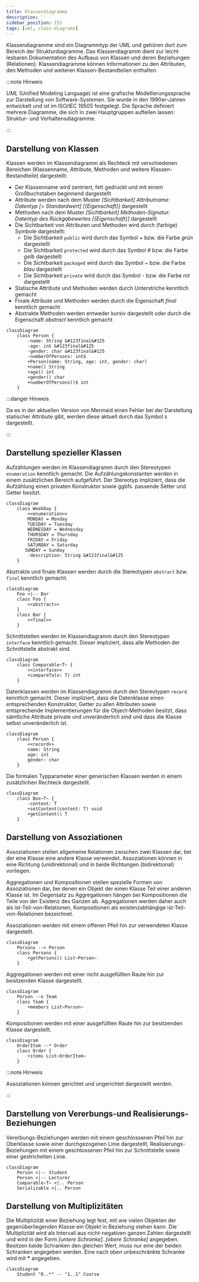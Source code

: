 ```yaml
---
title: Klassendiagramme
description: ''
sidebar_position: 155
tags: [uml, class-diagrams]
---
```



Klassendiagramme sind ein Diagrammtyp der UML und gehören dort zum Bereich der
Strukturdiagramme. Das Klassendiagramm dient zur leicht lesbaren Dokumentation
des Aufbaus von Klassen und deren Beziehungen (Relationen). Klassendiagramme
können Informationen zu den Attributen, den Methoden und weiteren
Klassen-Bestandteilen enthalten.

:::note Hinweis

_UML_ (Unified Modeling Language) ist eine grafische Modellierungssprache zur
Darstellung von Software-Systemen. Sie wurde in den 1990er-Jahren entwickelt und
ist im ISO/IEC 19505 festgelegt. Die Sprache definiert mehrere Diagramme, die
sich in zwei Hauptgruppen aufteilen lassen: Struktur- und Verhaltensdiagramme.

:::

## Darstellung von Klassen

Klassen werden im Klassendiagramm als Rechteck mit verschiedenen Bereichen
(Klassenname, Attribute, Methoden und weitere Klassen-Bestandteile) dargestellt:

- Der Klassenname wird zentriert, fett gedruckt und mit einem Großbuchstaben
  beginnend dargestellt
- Attribute werden nach dem Muster _[Sichtbarkeit]_ _Attributname: Datentyp [=
  Standardwert] [\{Eigenschaft}]_ dargestellt
- Methoden nach dem Muster _[Sichtbarkeit]_ _Methoden-Signatur: Datentyp des
  Rückgabewertes [\{Eigenschaft}]_ dargestellt
- Die Sichtbarkeit von Attributen und Methoden wird durch (farbige) Symbole
  dargestellt:
  - Die Sichtbarkeit `public` wird durch das Symbol _+_ bzw. die Farbe _grün_
    dargestellt
  - Die Sichtbarkeit `protected` wird durch das Symbol _#_ bzw. die Farbe _gelb_
    dargestellt
  - Die Sichtbarkeit `packaged` wird durch das Symbol _~_ bzw. die Farbe _blau_
    dargestellt
  - Die Sichtbarkeit `private` wird durch das Symbol _-_ bzw. die Farbe _rot_
    dargestellt
- Statische Attribute und Methoden werden durch Unterstriche kenntlich gemacht
- Finale Attribute und Methoden werden durch die Eigenschaft _final_ kenntlich
  gemacht
- Abstrakte Methoden werden entweder kursiv dargestellt oder durch die
  Eigenschaft _abstract_ kenntlich gemacht

```mermaid
classDiagram
    class Person {
        -name: String &#123final&#125
        -age: int &#123final&#125
        -gender: char &#123final&#125
        -numberOfPersons: int$
        +Person(name: String, age: int, gender: char)
        +name() String
        +age() int
        +gender() char
        +numberOfPersons()$ int
    }
```

:::danger Hinweis

Da es in der aktuellen Version von Mermaid einen Fehler bei der Darstellung
statischer Attribute gibt, werden diese aktuell durch das Symbol `$`
dargestellt.

:::

## Darstellung spezieller Klassen

<Tabs>
  <TabItem value="a" label="Aufzählungen" default>

Aufzählungen werden im Klassendiagramm durch den Stereotypen `enumeration`
kenntlich gemacht. Die Aufzählungskonstanten werden in einem zusätzlichen
Bereich aufgeführt. Der Stereotyp impliziert, dass die Aufzählung einen privaten
Konstruktor sowie ggbfs. passende Setter und Getter besitzt.

```mermaid
classDiagram
    class WeekDay {
        <<enumeration>>
        MONDAY = Monday
        TUESDAY = Tuesday
        WEDNESDAY = Wednesday
        THURSDAY = Thursday
        FRIDAY = Friday
        SATURDAY = Saturday
       SUNDAY = Sunday
        -description: String &#123final&#125
    }
```

  </TabItem>
  <TabItem value="b" label="Abstrakte und finale Klassen">

Abstrakte und finale Klassen werden durch die Stereotypen `abstract` bzw.
`final` kenntlich gemacht.

```mermaid
classDiagram
    Foo <|-- Bar
    class Foo {
        <<abstract>>
    }
    class Bar {
        <<final>>
    }
```

  </TabItem>
  <TabItem value="c" label="Schnittstellen">

Schnittstellen werden im Klassendiagramm durch den Stereotypen `interface`
kenntlich gemacht. Dieser impliziert, dass alle Methoden der Schnittstelle
abstrakt sind.

```mermaid
classDiagram
    class Comparable~T~ {
        <<interface>>
        +compareTo(o: T) int
    }
```

  </TabItem>
  <TabItem value="d" label="Datenklassen">

Datenklassen werden im Klassendiagramm durch den Stereotypen `record` kenntlich
gemacht. Dieser impliziert, dass die Datenklasse einen entsprechenden
Konstruktor, Getter zu allen Attributen sowie entsprechende Implementierungen
für die Object-Methoden besitzt, dass sämtliche Attribute private und
unveränderlich sind und dass die Klasse selbst unveränderlich ist.

```mermaid
classDiagram
    class Person {
        <<record>>
        name: String
        age: int
        gender: char
    }
```

  </TabItem>
  <TabItem value="e" label="Generische Klassen">

Die formalen Typparameter einer generischen Klassen werden in einem zusätzlichen
Rechteck dargestellt.

```mermaid
classDiagram
    class Box~T~ {
        -content: T
        +setContent(content: T) void
        +getContent() T
    }
```

  </TabItem>
</Tabs>

## Darstellung von Assoziationen

Assoziationen stellen allgemeine Relationen zwischen zwei Klassen dar, bei der
eine Klasse eine andere Klasse verwendet. Assoziationen können in eine Richtung
(unidirektional) und in beide Richtungen (bidirektional) vorliegen.

Aggregationen und Kompositionen stellen spezielle Formen von Assoziationen dar,
bei denen ein Objekt der einen Klasse Teil einer anderen Klasse ist. Im
Gegensatz zu Aggregationen hängen bei Kompositionen die Teile von der Existenz
des Ganzen ab. Aggregationen werden daher auch als ist-Teil-von-Relationen,
Kompositionen als existenzabhängige ist-Teil-von-Relationen bezeichnet.

<Tabs>
  <TabItem value="a" label="Assoziationen" default>

Assoziationen werden mit einem offenen Pfeil hin zur verwendeten Klasse
dargestellt.

```mermaid
classDiagram
    Persons --> Person
    class Persons {
        +getPersons() List~Person~
    }
```

  </TabItem>
  <TabItem value="b" label="Aggregationen">

Aggregationen werden mit einer nicht ausgefüllten Raute hin zur besitzenden
Klasse dargestellt.

```mermaid
classDiagram
    Person --o Team
    class Team {
        +members List~Person~
    }
```

  </TabItem>
  <TabItem value="c" label="Kompositionen">

Kompositionen werden mit einer ausgefüllten Raute hin zur besitzenden Klasse
dargestellt.

```mermaid
classDiagram
    OrderItem --* Order
    class Order {
        +items List~OrderItem~
    }
```

  </TabItem>
</Tabs>

:::note Hinweis

Assoziationen können gerichtet und ungerichtet dargestellt werden.

:::

## Darstellung von Vererbungs-und Realisierungs-Beziehungen

Vererbungs-Beziehungen werden mit einem geschlossenen Pfeil hin zur Oberklasse
sowie einer durchgezogenen Linie dargestellt, Realisierungs-Beziehungen mit
einem geschlossenen Pfeil hin zur Schnittstelle sowie einer gestrichelten Linie.

```mermaid
classDiagram
    Person <|-- Student
    Person <|-- Lecturer
    Comparable~T~ <|.. Person
    Serializable <|.. Person
```

## Darstellung von Multiplizitäten

Die Multiplizität einer Beziehung legt fest, mit wie vielen Objekten der
gegenüberliegenden Klasse ein Objekt in Beziehung stehen kann. Die Multiplizität
wird als Intervall aus nicht-negativen ganzen Zahlen dargestellt und wird in der
Form _[untere Schranke]..[obere Schranke]_ angegeben. Besitzen beide Schranken
den gleichen Wert, muss nur eine der beiden Schranken angegeben werden. Eine
nach oben unbeschränkte Schranke wird mit **\*** angegeben.

```mermaid
classDiagram
    Student "0..*" -- "1..1" Course
```
